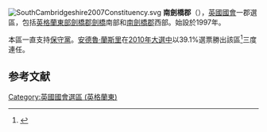 [[File:SouthCambridgeshire2007Constituency.svg|right]]
'''南劍橋郡'''（{{lang-en|South Cambridgeshire}}），[[英國|英國]][[英國國會|國會]]一郡選區，包括[[英格蘭|英格蘭]][[英格蘭東|東部]][[劍橋郡|劍橋郡]][[劍橋|劍橋]]南部和[[南劍橋郡|南劍橋郡]]西部。始設於1997年。

本區一直支持[[保守黨_(英國)|保守黨]]。[[安德魯·蘭斯里|安德魯·蘭斯里]]在[[2010年英國大選|2010年大選中]]以39.1%選票勝出該區<ref name="">{{cite news
|publisher=[[英國廣播公司|英國廣播公司]]
|date=2010年5月7日
|title=Election 2010/Constituency/South Cambridgeshire
|url=http://news.bbc.co.uk/1/shared/election2010/results/constituency/a88.stm
|accessdate=2010年6月11日
|archive-date=2017年8月23日
|archive-url=https://web.archive.org/web/20170823091843/http://news.bbc.co.uk/1/shared/election2010/results/constituency/a88.stm
|dead-url=no
}}</ref>三度連任。

==参考文献==
<div class="references-small">
<references></references>
</div>

{{DEFAULTSORT:South Cambridgeshire (UK Parliament constituency)}}
[[Category:英國國會選區_(英格蘭東)|Category:英國國會選區 (英格蘭東)]]